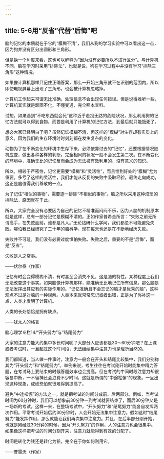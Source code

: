 ```yaml
---
---
---
```

title: 5-6用“反省”代替“后悔”吧
---




脑的记忆的本质就在于它的“模糊不清”，我们从狗的学习实验中可以看出这一点，因为狗并没有区分出圆形和三角形。

但是换一个角度来看，这也可以解释为“因为没有必要所以不进行区分”。与计算机不同，脑在学习时采用“排除法”，也就是说，狗在学习过程中并没有学习“排除三角形”这种情况。

如果像计算机那样只记住正确答案，那么一开始三角形就不在识别的范围内，所以即使电视屏幕上出现了三角形，也会被计算机忽略掉。

计算机工作起来可谓无比准确，处理信息不会出现任何错误。但是说得难听一些，计算机其实就是顽固不化、不懂变通，完全照本宣科。

试想，如果遇到“不吃东西就会死”这种近乎走投无路的危险状况，那么利用狗的记忆方法就可以得到食物，而要是利用了计算机的记忆方法，到最后就只能饿死了。

想必大家已经明白了吧？虽然记忆模糊不清，但这样的“模糊”对生存却有实质上的意义，因为我们的生存环境时时刻刻都在发生复杂的变化。

动物为了在不断变化的环境中生存下来，必须依靠过去的“记忆”，还要根据情况随机应变，做出各种各样的判断。完全相同的状况一般不会发生第二次。在不断变化的环境中，准确无比的记忆反而会成为无法被有效利用的、没有意义的知识。

所以，相较于严密性，记忆更需要“模糊”和“灵活性”，而且恰到好处的“模糊”尤为重要。多亏了这样的灵活性，我们才能从反复的失败中吸取经验，最终走向成功，这正是脑值得我们尊敬的一点。

为了记住“相似的事物”，需要逐一排除“不相似的事物”。脑之所以采用这种烦琐的排除法，原因就在于此。

所以，大家完全没有必要因为自己的记忆不精准而闷闷不乐，因为人脑的机制原本就是这样，总有一部分记忆是模糊不清的。正如作家普希金所言：“失败之前无所谓高手，在失败面前，谁都是凡人。”无论钻研什么学问，我们都绝不可能避免失败。哪怕我已经研究了二十年的脑科学，现在每天也还是在不断地经历失败。

失败并不可耻，我们没有必要过度惧怕失败。失败之后，重要的不是“后悔”，而是“反省”。

失败是人之常事。

——伏尔泰（作家）



记忆有时会变得模糊不清，有时甚至会消失不见，这是脑的特性，某种程度上我们无法改变这个事实。如果脑像计算机那样，能准确无比地记住所有信息，那么脑是无法发挥出其应有的实际作用的。“记忆准确且不会忘记的脑才是优秀的脑”，这种观点不过是对脑的一种误解。人类本来就常常忘记或者出错，正是为了弥补这一点，人类才发明了计算机。

人类的长处恰恰是拥有缺点。

——犹太人的格言





脑心理学专栏14/“开头努力”与“结尾努力”


大家的注意力能大约集中多长时间呢？大部分人应该都是30～60分钟吧？在上课或者考试时，一旦超过这个时间段，无法继续集中注意力也是理所当然的。

我们都知道，当人做一件事时，注意力一般会在开头和结尾比较集中，我们分别称其为“开头努力”和“结尾努力”。举例来说，考生往往在考试刚开始时能集中精力答题，在考试马上要结束的时候答题效率也会提高。但在考试的中间时段注意力却很容易中断，一不留神还会浪费不少时间，这就是所谓的“中途松懈”的现象。一旦出现这种现象，成绩恐怕就很难得到提高了。

避免“中途松懈”的方法之一，就是把考试的时间分成前、后两部分。例如，当考试时间为60分钟时，我们可以想象前30分钟一到考试就要结束了，而后30分钟又是一场新的考试。这样一来，在整场考试中，“开头努力”和“结尾努力”能各自发挥两次作用。平常考试开始后约30分钟时，人会开始无法集中注意力。假如这时“结尾努力”能发挥作用，那么就能让我们再次集中注意力。并且，在后半部分刚开始，也就是刚经过30分钟的时候，因为“开头努力”的作用，人的注意力也会很集中。如果像这样把考试的时间分割开来，注意力就能得到有效的分配了。

时间是转化为钱还是转化为铅，完全在于你如何利用它。

——普雷沃（作家）